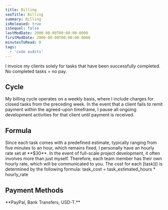 ```yaml
---
title: Billing
seoTitle: Billing
summary: Billing
isReleased: true
isSequel: false
lastModDate: 2000-00-00T00:00:00-0000
firstModDate: 2000-00-00T00:00:00-0000
minutesToRead: 0
tags:
  - 'code audits'
---
```

<C>
I invoice my clients solely for <L href="/services/glossary#tasks">tasks</L> that have been successfully completed.
</C>

<C>
No completed tasks = no pay.
</C>
<H2>Cycle</H2>


<C>
My billing cycle operates on a weekly basis, where I include charges for closed tasks from the preceding week.
</C>



<C>
In the event that a client fails to remit payment within the agreed-upon timeframe, I pause all ongoing development activities for that client until payment is received.
</C>




<H2 id="formula">
Formula
</H2>


<C>
Since each task comes with a predefined estimate, typically ranging from five minutes to an hour, which remains fixed, I personally have an hourly rate set at **$30**. In the event of full-scale <L href="/services/full-software-solution">project development</L>, it often involves more than just myself. Therefore, each <L href="/service/glossary#team">team</L> member has their own hourly rate, which will be <L href="/services/communication">communicated</L> to you.
</C>

<C>
The cost for each [task]() is determined by the following formula:
</C>


<C>
task_cost = task_estimated_hours * hourly_rate
</C>


<H2>
Payment Methods
</H2>


<C>
**PayPal, Bank Transfers, USD-T.**
</C>
